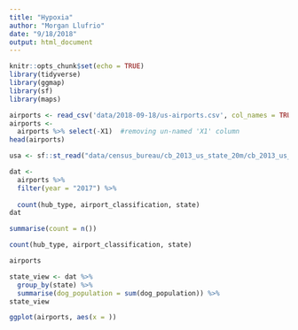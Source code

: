 ```yaml
---
title: "Hypoxia"
author: "Morgan Llufrio"
date: "9/18/2018"
output: html_document
---
```


```r
knitr::opts_chunk$set(echo = TRUE)
library(tidyverse)
library(ggmap)
library(sf)
library(maps)
```


```r
airports <- read_csv('data/2018-09-18/us-airports.csv', col_names = TRUE)
airports <- 
  airports %>% select(-X1)  #removing un-named 'X1' column
head(airports)

usa <- sf::st_read("data/census_bureau/cb_2013_us_state_20m/cb_2013_us_state_20m.shp")
```


```r
dat <- 
  airports %>% 
  filter(year = "2017") %>% 
  
  count(hub_type, airport_classification, state) 
dat

summarise(count = n()) 

count(hub_type, airport_classification, state)

airports

state_view <- dat %>%
  group_by(state) %>%
  summarise(dog_population = sum(dog_population)) %>%
state_view  
```

```r
ggplot(airports, aes(x = ))
```

